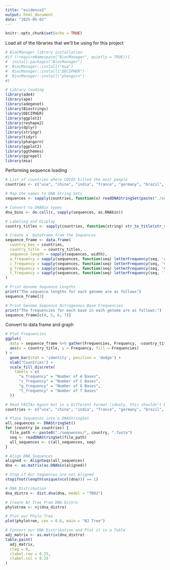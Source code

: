 ```yaml
---
title: "evidence2"
output: html_document
date: "2025-05-02"
---
```


```r
knitr::opts_chunk$set(echo = TRUE)
```

Load all of the libraries that we'll be using for this project

```r
# BioCManager library installation
#if (!requireNamespace("BiocManager", quietly = TRUE)){
#  install.packages("BiocManager")
#  BiocManager::install("msa")
#  BiocManager::install("DECIPHER")
#  BiocManager::install("phangorn")
#}

# Library loading
library(ade4)
library(ape)
library(adegenet)
library(Biostrings)
library(DECIPHER)
library(ggplot2)
library(reshape2)
library(dplyr)
library(stringr)
library(tidyr)
library(phangorn)
library(ggplot2)
library(ggthemes)
library(ggrepel)
library(msa)

```

Performing sequence loading

```r
# List of countries where COVID killed the most people
countries <- c("usa", "china", "india", "france", "germany", "brazil", "south_korea", "japan", "italy", "uk")

# Map the names to DNA String Sets
sequences <- sapply(countries, function(x) readDNAStringSet(paste("./sequences/", x, ".fasta", sep="")))

# Convert to DNABin types
dna_bins <- do.call(c, sapply(sequences, as.DNAbin))

# Labeling and Display
country_titles <- sapply(countries, function(string) str_to_title(str_replace(string, "_", " ")))

# Create a  Dataframe from the Sequences
sequence_frame <- data.frame(
  country_key = countries,
  country_title  = country_titles,
  sequence_length = sapply(sequences, width),
  a_frequency = sapply(sequences, function(seq) letterFrequency(seq, 'A')),
  c_frequency = sapply(sequences, function(seq) letterFrequency(seq, 'C')),
  g_frequency = sapply(sequences, function(seq) letterFrequency(seq, 'G')),
  t_frequency = sapply(sequences, function(seq) letterFrequency(seq, 'T'))
)

# Print Genome Sequence Lengths
print("The sequence lengths for each genome are as follows")
sequence_frame[3]

# Print Genome Sequence Nitrogenous Base Frequencies
print("The frequencies for each base in each genome are as follows:")
sequence_frame[c(4, 5, 6, 7)]

```

Convert to data frame and graph

```r
# Plot Frequencies
ggplot(
  data = sequence_frame %>% gather(Frequencies, Frequency, -country_title, -country_key, -sequence_length),
  aes(x = country_title, y = Frequency, fill = Frequencies)
) +
  geom_bar(stat = 'identity', position = 'dodge') +
  xlab("Countries") +
  scale_fill_discrete(
    labels = c(
      "a_frequency" = "Number of A Bases",
      "c_frequency" = "Number of C Bases",
      "g_frequency" = "Number of G Bases",
      "t_frequency" = "Number of T Bases"
  ))

```

```r
# Read FASTAs Again but in a Different Format (idealy, this shouldn't be the case but we couldn't find how to do it)
countries <- c("usa", "china", "india", "france", "germany", "brazil", "south_korea", "japan", "italy", "uk")

# Place Sequences into a DNAStringSet
all_sequences <- DNAStringSet()
for (country in countries) {
  file_path <- paste0("./sequences/", country, ".fasta")
  seq <- readDNAStringSet(file_path)
  all_sequences <- c(all_sequences, seq)
}

# Align DNA Sequences
aligned <- AlignSeqs(all_sequences)
dna <- as.matrix(as.DNAbin(aligned))

# Stop if Our Sequences are not Aligned
stopifnot(length(unique(ncol(dna))) == 1)

# DNA Distribution
dna_distro <- dist.dna(dna, model = "TN93")

# Create NJ Tree From DNA Distro
phylotree <- nj(dna_distro)

# Plot our Phylo Tree
plot(phylotree, cex = 0.6, main = "NJ Tree")

# Convert our DNA Distribution and Plot it in a Table
adj_matrix <- as.matrix(dna_distro)
table.paint(
  adj_matrix,
  cleg = 0,
  clabel.row = 0.25,
  clabel.col = 0.25
)

```